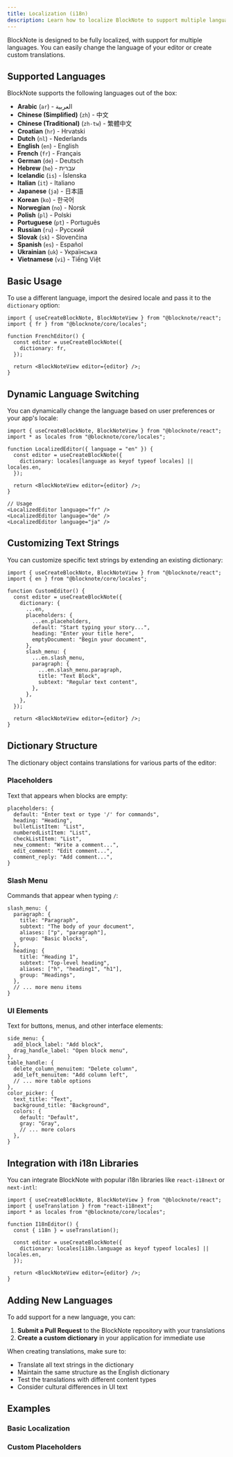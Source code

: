 ```yaml
---
title: Localization (i18n)
description: Learn how to localize BlockNote to support multiple languages and customize text strings
---
```


BlockNote is designed to be fully localized, with support for multiple languages. You can easily change the language of your editor or create custom translations.

## Supported Languages

BlockNote supports the following languages out of the box:

- **Arabic** (`ar`) - العربية
- **Chinese (Simplified)** (`zh`) - 中文
- **Chinese (Traditional)** (`zh-tw`) - 繁體中文
- **Croatian** (`hr`) - Hrvatski
- **Dutch** (`nl`) - Nederlands
- **English** (`en`) - English
- **French** (`fr`) - Français
- **German** (`de`) - Deutsch
- **Hebrew** (`he`) - עברית
- **Icelandic** (`is`) - Íslenska
- **Italian** (`it`) - Italiano
- **Japanese** (`ja`) - 日本語
- **Korean** (`ko`) - 한국어
- **Norwegian** (`no`) - Norsk
- **Polish** (`pl`) - Polski
- **Portuguese** (`pt`) - Português
- **Russian** (`ru`) - Русский
- **Slovak** (`sk`) - Slovenčina
- **Spanish** (`es`) - Español
- **Ukrainian** (`uk`) - Українська
- **Vietnamese** (`vi`) - Tiếng Việt

## Basic Usage

To use a different language, import the desired locale and pass it to the `dictionary` option:

```tsx
import { useCreateBlockNote, BlockNoteView } from "@blocknote/react";
import { fr } from "@blocknote/core/locales";

function FrenchEditor() {
  const editor = useCreateBlockNote({
    dictionary: fr,
  });

  return <BlockNoteView editor={editor} />;
}
```

## Dynamic Language Switching

You can dynamically change the language based on user preferences or your app's locale:

```tsx
import { useCreateBlockNote, BlockNoteView } from "@blocknote/react";
import * as locales from "@blocknote/core/locales";

function LocalizedEditor({ language = "en" }) {
  const editor = useCreateBlockNote({
    dictionary: locales[language as keyof typeof locales] || locales.en,
  });

  return <BlockNoteView editor={editor} />;
}

// Usage
<LocalizedEditor language="fr" />
<LocalizedEditor language="de" />
<LocalizedEditor language="ja" />
```

## Customizing Text Strings

You can customize specific text strings by extending an existing dictionary:

```tsx
import { useCreateBlockNote, BlockNoteView } from "@blocknote/react";
import { en } from "@blocknote/core/locales";

function CustomEditor() {
  const editor = useCreateBlockNote({
    dictionary: {
      ...en,
      placeholders: {
        ...en.placeholders,
        default: "Start typing your story...",
        heading: "Enter your title here",
        emptyDocument: "Begin your document",
      },
      slash_menu: {
        ...en.slash_menu,
        paragraph: {
          ...en.slash_menu.paragraph,
          title: "Text Block",
          subtext: "Regular text content",
        },
      },
    },
  });

  return <BlockNoteView editor={editor} />;
}
```

## Dictionary Structure

The dictionary object contains translations for various parts of the editor:

### Placeholders

Text that appears when blocks are empty:

```tsx
placeholders: {
  default: "Enter text or type '/' for commands",
  heading: "Heading",
  bulletListItem: "List",
  numberedListItem: "List",
  checkListItem: "List",
  new_comment: "Write a comment...",
  edit_comment: "Edit comment...",
  comment_reply: "Add comment...",
}
```

### Slash Menu

Commands that appear when typing `/`:

```tsx
slash_menu: {
  paragraph: {
    title: "Paragraph",
    subtext: "The body of your document",
    aliases: ["p", "paragraph"],
    group: "Basic blocks",
  },
  heading: {
    title: "Heading 1",
    subtext: "Top-level heading",
    aliases: ["h", "heading1", "h1"],
    group: "Headings",
  },
  // ... more menu items
}
```

### UI Elements

Text for buttons, menus, and other interface elements:

```tsx
side_menu: {
  add_block_label: "Add block",
  drag_handle_label: "Open block menu",
},
table_handle: {
  delete_column_menuitem: "Delete column",
  add_left_menuitem: "Add column left",
  // ... more table options
},
color_picker: {
  text_title: "Text",
  background_title: "Background",
  colors: {
    default: "Default",
    gray: "Gray",
    // ... more colors
  },
}
```

## Integration with i18n Libraries

You can integrate BlockNote with popular i18n libraries like `react-i18next` or `next-intl`:

```tsx
import { useCreateBlockNote, BlockNoteView } from "@blocknote/react";
import { useTranslation } from "react-i18next";
import * as locales from "@blocknote/core/locales";

function I18nEditor() {
  const { i18n } = useTranslation();

  const editor = useCreateBlockNote({
    dictionary: locales[i18n.language as keyof typeof locales] || locales.en,
  });

  return <BlockNoteView editor={editor} />;
}
```

## Adding New Languages

To add support for a new language, you can:

1. **Submit a Pull Request** to the BlockNote repository with your translations
2. **Create a custom dictionary** in your application for immediate use

When creating translations, make sure to:

- Translate all text strings in the dictionary
- Maintain the same structure as the English dictionary
- Test the translations with different content types
- Consider cultural differences in UI text

## Examples

### Basic Localization

<Example name="basic/localization" />

### Custom Placeholders

<Example name="basic/custom-placeholder" />
